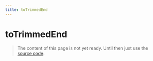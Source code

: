 ```yaml
---
title: toTrimmedEnd
---
```


# toTrimmedEnd

> The content of this page is not yet ready. Until then just use the [source code](https://github.com/fabian-hiller/valibot/blob/main/library/src/transformations/toTrimmedEnd/toTrimmedEnd.ts).

